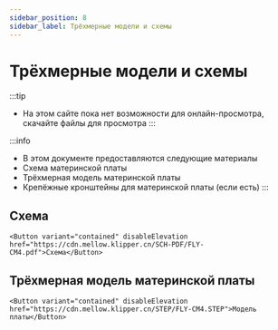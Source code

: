 ```yaml
---
sidebar_position: 8
sidebar_label: Трёхмерные модели и схемы
---
```





# Трёхмерные модели и схемы


:::tip
* На этом сайте пока нет возможности для онлайн-просмотра, скачайте файлы для просмотра
:::

:::info
* В этом документе предоставляются следующие материалы
* Схема материнской платы
* Трёхмерная модель материнской платы
* Крепёжные кронштейны для материнской платы (если есть)
:::

## Схема

    <Button variant="contained" disableElevation href="https://cdn.mellow.klipper.cn/SCH-PDF/FLY-CM4.pdf">Схема</Button>


## Трёхмерная модель материнской платы

    <Button variant="contained" disableElevation href="https://cdn.mellow.klipper.cn/STEP/FLY-CM4.STEP">Модель платы</Button>

